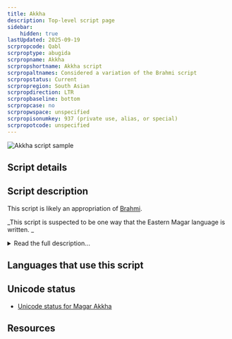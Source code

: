 ```yaml
---
title: Akkha
description: Top-level script page
sidebar:
    hidden: true
lastUpdated: 2025-09-19
scrpropcode: Qabl
scrproptype: abugida
scrpropname: Akkha
scrpropshortname: Akkha script
scrpropaltnames: Considered a variation of the Brahmi script
scrpropstatus: Current
scrpropregion: South Asian
scrpropdirection: LTR
scrpropbaseline: bottom
scrpropcase: no
scrpropwspace: unspecified
scrpropisonumkey: 937 (private use, alias, or special)
scrpropotcode: unspecified
---
```



![Akkha script sample](../images/qabl-sample.png "Magar Akkha sample text")

## Script details

<ScriptDetails />

## Script description

This script is likely an appropriation of [Brahmi](/scrlang/scripts/brah).

_This script is suspected to be one way that the Eastern Magar language is written. _

<details>
<summary>Read the full description...</summary>It is not currently recognized by [ISO 15924](http://www.unicode.org/iso15924/), but is included in ScriptSource for research purposes. If you have any information on this script, please add the information to the site. Your contributions can be a great help in refining and expanding the ISO 15924 standard.
</details>

## Languages that use this script

<WsList script='Qabl' wsMax='5' />

## Unicode status

- [Unicode status for Magar Akkha](/scrlang/unicode/z-magar-akkha-unicode)


## Resources

<ScriptResources detailSummary='seemore' />

